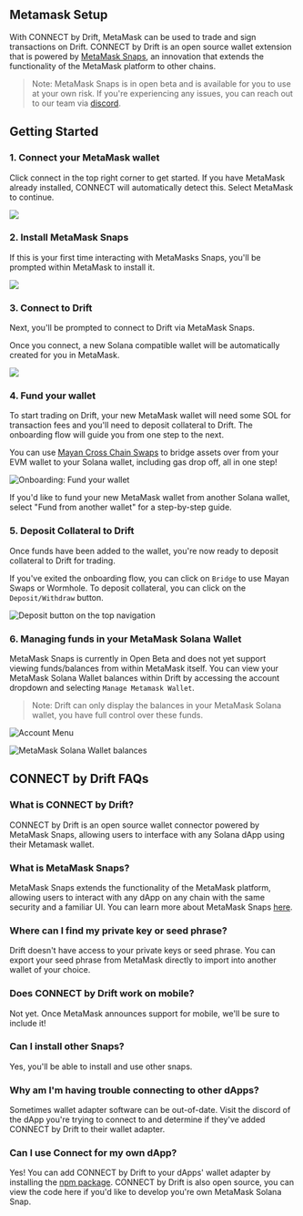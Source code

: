 ## Metamask Setup

With CONNECT by Drift, MetaMask can be used to trade and sign transactions on Drift. CONNECT by Drift is an open source wallet extension that is powered by [MetaMask Snaps](https://metamask.io/snaps/), an innovation that extends the functionality of the MetaMask platform to other chains.

> Note: MetaMask Snaps is in open beta and is available for you to use at your own risk. If you're experiencing any issues, you can reach out to our team via [discord](https://discord.gg/YaK2a5ge).

## Getting Started

### 1. Connect your MetaMask wallet

Click connect in the top right corner to get started. If you have MetaMask already installed, CONNECT will automatically detect this. Select MetaMask to continue.

![](public/assets/zVsh4Q-JhPX9uxgy3zfOf_image.png)

### 2. Install MetaMask Snaps

If this is your first time interacting with MetaMasks Snaps, you'll be prompted within MetaMask to install it.

![](public/assets/kSPfJGiHmwpt0f5d0c_GX_cleanshot-2023-09-05-at-143123.png)

### 3. Connect to Drift

Next, you'll be prompted to connect to Drift via MetaMask Snaps.

Once you connect, a new Solana compatible wallet will be automatically created for you in MetaMask.

![](public/assets/EhZkDFLwYTlNCW5hLbMar_image.png)

### 4. Fund your wallet

To start trading on Drift, your new MetaMask wallet will need some SOL for transaction fees and you'll need to deposit collateral to Drift. The onboarding flow will guide you from one step to the next.

You can use [Mayan Cross Chain Swaps](https://mayan.finance/) to bridge assets over from your EVM wallet to your Solana wallet, including gas drop off, all in one step!

![Onboarding: Fund your wallet](public/assets/ql39QrhU2kgdZa7Hs9xiB_image.png)

If you'd like to fund your new MetaMask wallet from another Solana wallet, select "Fund from another wallet" for a step-by-step guide.

### 5. Deposit Collateral to Drift

Once funds have been added to the wallet, you're now ready to deposit collateral to Drift for trading.

If you've exited the onboarding flow, you can click on `Bridge` to use Mayan Swaps or Wormhole. To deposit collateral, you can click on the `Deposit/Withdraw` button.

![Deposit button on the top navigation](public/assets/AEdM8EMizcQFF6yHQMXxY_image.png)

### 6. Managing funds in your MetaMask Solana Wallet

MetaMask Snaps is currently in Open Beta and does not yet support viewing funds/balances from within MetaMask itself. You can view your MetaMask Solana Wallet balances within Drift by accessing the account dropdown and selecting `Manage Metamask Wallet`.

> Note: Drift can only display the balances in your MetaMask Solana wallet, you have full control over these funds.

![Account Menu](public/assets/i8GYsXqJ57cJKVUxrVB6g_image.png)

![MetaMask Solana Wallet balances](public/assets/ex6Z7tZFZHHGjpI7StycV_image.png)


##

## CONNECT by Drift FAQs

### **What is CONNECT by Drift?**

CONNECT by Drift is an open source wallet connector powered by MetaMask Snaps, allowing users to interface with any Solana dApp using their Metamask wallet.

### **What is MetaMask Snaps?**

MetaMask Snaps extends the functionality of the MetaMask platform, allowing users to interact with any dApp on any chain with the same security and a familiar UI. You can learn more about MetaMask Snaps [here](https://metamask.io/snaps/).

### Where can I find my private key or seed phrase?

Drift doesn't have access to your private keys or seed phrase. You can export your seed phrase from MetaMask directly to import into another wallet of your choice.

### Does CONNECT by Drift work on mobile?

Not yet. Once MetaMask announces support for mobile, we'll be sure to include it!

### **Can I install other Snaps?**

Yes, you'll be able to install and use other snaps.  

### W**hy am I'm having trouble connecting to other dApps?**

Sometimes wallet adapter software can be out-of-date. Visit the discord of the dApp you're trying to connect to and determine if they've added CONNECT by Drift to their wallet adapter.

### **Can I use Connect for my own dApp?**

Yes! You can add CONNECT by Drift to your dApps' wallet adapter by installing the [npm package](https://www.npmjs.com/package/@drift-labs/snap-solana). CONNECT by Drift is also open source, you can view the code here if you'd like to develop you're own MetaMask Solana Snap.

